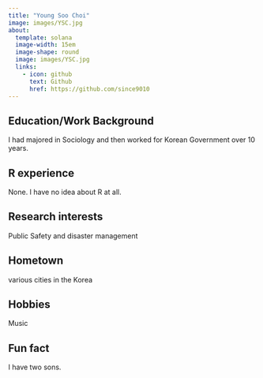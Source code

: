 ```yaml
---
title: "Young Soo Choi"
image: images/YSC.jpg
about:
  template: solana
  image-width: 15em
  image-shape: round
  image: images/YSC.jpg
  links:
    - icon: github
      text: Github
      href: https://github.com/since9010
---
```


## Education/Work Background

I had majored in Sociology and then worked for Korean Government over 10 years.

## R experience

None. I have no idea about R at all.

## Research interests

Public Safety and disaster management

## Hometown

various cities in the Korea

## Hobbies

Music

## Fun fact

I have two sons.
